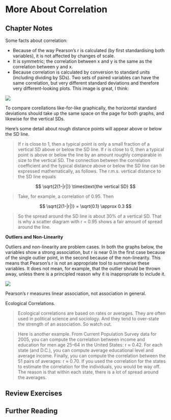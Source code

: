 # More About Correlation  {#more_correlation}

## Chapter Notes

Some facts about correlation:
 
* Because of the way Pearson's r is calculated (by first standardising both variables), it is not affected by changes of scale.
* It is symmetric; the correlation between x and y is the same as the correlation between y and x.
* Because correlation is calculated by conversion to standard units (including dividing by SDs). Two sets of  paired variables can have the same correlation, but very different standard deviations and therefore very different-looking plots. This image is great, I think:

![](images\\Ch09Img01.png)

To compare corellations like-for-like graphically, the horizontal standard deviations should take up the same space on the page for both graphs, and likewise for the vertical SDs.

Here's some detail about rough distance points will appear above or below the SD line.

> If r is close to 1, then a typical point is only a small fraction of a vertical SD above or below the SD line. If r is close to 0, then a typical point is above or below the line by an amount roughly comparable in size to the vertical SD.
The connection between the correlation coefficient and the typical distance above or below the SD line can be expressed mathematically, as follows.
The r.m.s. vertical distance to the SD line equals

$$
\sqrt{2(1-|r|)} \times\text{the vertical SD}
$$

> Take, for example, a correlation of 0.95. Then


$$
\sqrt{2(1-|r|)} = \sqrt{0.1} \approx 0.3
$$

> So the spread around the SD line is about 30% of a vertical SD. That is why a scatter diagram with r = 0.95 shows a fair amount of spread around the line.

**Outliers and Non-Linearity**

Outliers and non-linearity are problem cases. In both the graphs below, the variables show a strong association, but r is near 0.In the first case because of the single outlier point, in the second because of the non-linearity. This means that Pearson's r is not an appropriate tool to summarise these variables. It does not mean, for example, that the outlier should be thrown away, unless there is a principled reason why it is inappropriate to include it.

![](images\\Ch09Img02.png)

Pearson's r measures linear association, not association in general.

Ecological Correlations.

> Ecological correlations are based on rates or averages. They are often used in political science and sociology. And they tend to over-state the strength of an association. So watch out.

> Here is another example. From Current Population Survey data for 2005, you can compute the correlation between income and education for men age 25–64 in the United States: r ≈ 0.42. For each state (and D.C.), you can compute average educational level and average income. Finally, you can compute the correlation between the 51 pairs of averages: r ≈ 0.70. If you used the correlation for the states to estimate the correlation for the individuals, you would be way off. The reason is that within each state, there is a lot of spread around the averages.



## Review Exercises



## Further Reading {-}
